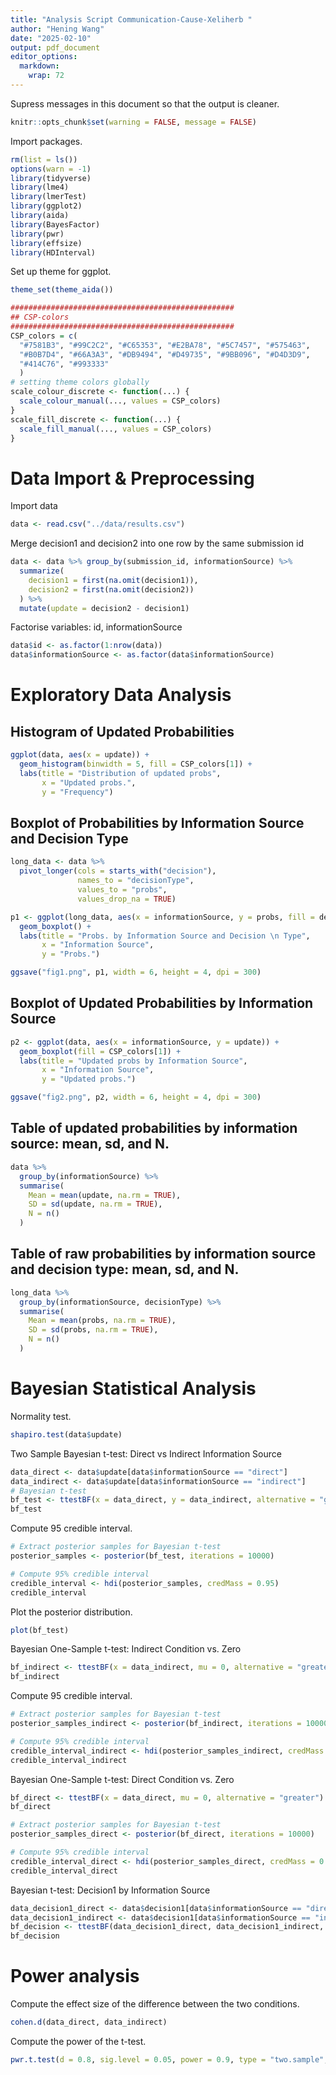 ```yaml
---
title: "Analysis Script Communication-Cause-Xeliherb "
author: "Hening Wang"
date: "2025-02-10"
output: pdf_document
editor_options: 
  markdown: 
    wrap: 72
---
```

Supress messages in this document so that the output is cleaner.
```r
knitr::opts_chunk$set(warning = FALSE, message = FALSE) 
```
Import packages.
```r
rm(list = ls())
options(warn = -1)
library(tidyverse)
library(lme4)
library(lmerTest)
library(ggplot2)
library(aida)
library(BayesFactor)
library(pwr)
library(effsize)
library(HDInterval)
```

Set up theme for ggplot.

```r
theme_set(theme_aida())

##################################################
## CSP-colors
##################################################
CSP_colors = c(
  "#7581B3", "#99C2C2", "#C65353", "#E2BA78", "#5C7457", "#575463",
  "#B0B7D4", "#66A3A3", "#DB9494", "#D49735", "#9BB096", "#D4D3D9",
  "#414C76", "#993333"
  )
# setting theme colors globally
scale_colour_discrete <- function(...) {
  scale_colour_manual(..., values = CSP_colors)
}
scale_fill_discrete <- function(...) {
  scale_fill_manual(..., values = CSP_colors)
}
```

# Data Import & Preprocessing

Import data

```r
data <- read.csv("../data/results.csv")
```

Merge decision1 and decision2 into one row by the same submission id
```r
data <- data %>% group_by(submission_id, informationSource) %>% 
  summarize(
    decision1 = first(na.omit(decision1)),
    decision2 = first(na.omit(decision2))
  ) %>%
  mutate(update = decision2 - decision1)

```

Factorise variables: id, informationSource

```r
data$id <- as.factor(1:nrow(data))
data$informationSource <- as.factor(data$informationSource)
```
# Exploratory Data Analysis

## Histogram of Updated Probabilities

```r
ggplot(data, aes(x = update)) +
  geom_histogram(binwidth = 5, fill = CSP_colors[1]) +
  labs(title = "Distribution of updated probs",
       x = "Updated probs.",
       y = "Frequency")

```

## Boxplot of Probabilities by Information Source and Decision Type

```r
long_data <- data %>%
  pivot_longer(cols = starts_with("decision"),
               names_to = "decisionType",
               values_to = "probs",
               values_drop_na = TRUE)

p1 <- ggplot(long_data, aes(x = informationSource, y = probs, fill = decisionType)) +
  geom_boxplot() +
  labs(title = "Probs. by Information Source and Decision \n Type",
       x = "Information Source",
       y = "Probs.")

ggsave("fig1.png", p1, width = 6, height = 4, dpi = 300)
```


## Boxplot of Updated Probabilities by Information Source
```r
p2 <- ggplot(data, aes(x = informationSource, y = update)) +
  geom_boxplot(fill = CSP_colors[1]) + 
  labs(title = "Updated probs by Information Source",
       x = "Information Source",
       y = "Updated probs.")

ggsave("fig2.png", p2, width = 6, height = 4, dpi = 300)
```

## Table of updated probabilities by information source: mean, sd, and N.
```r
data %>%
  group_by(informationSource) %>%
  summarise(
    Mean = mean(update, na.rm = TRUE),
    SD = sd(update, na.rm = TRUE),
    N = n()
  )
```
## Table of raw probabilities by information source and decision type: mean, sd, and N.
```r
long_data %>%
  group_by(informationSource, decisionType) %>%
  summarise(
    Mean = mean(probs, na.rm = TRUE),
    SD = sd(probs, na.rm = TRUE),
    N = n()
  )
```
# Bayesian Statistical Analysis
Normality test.
```r
shapiro.test(data$update)
```

Two Sample Bayesian t-test: Direct vs Indirect Information Source
```r
data_direct <- data$update[data$informationSource == "direct"]
data_indirect <- data$update[data$informationSource == "indirect"]
# Bayesian t-test
bf_test <- ttestBF(x = data_direct, y = data_indirect, alternative = "greater")
bf_test
```
Compute 95 credible interval.
```r
# Extract posterior samples for Bayesian t-test
posterior_samples <- posterior(bf_test, iterations = 10000)

# Compute 95% credible interval
credible_interval <- hdi(posterior_samples, credMass = 0.95)
credible_interval

```

Plot the posterior distribution.
```r
plot(bf_test)
```
Bayesian One-Sample t-test: Indirect Condition vs. Zero

```r
bf_indirect <- ttestBF(x = data_indirect, mu = 0, alternative = "greater")
bf_indirect
```
Compute 95 credible interval.
```r
# Extract posterior samples for Bayesian t-test
posterior_samples_indirect <- posterior(bf_indirect, iterations = 10000)

# Compute 95% credible interval
credible_interval_indirect <- hdi(posterior_samples_indirect, credMass = 0.95)
credible_interval_indirect
```


Bayesian One-Sample t-test: Direct Condition vs. Zero
```r
bf_direct <- ttestBF(x = data_direct, mu = 0, alternative = "greater")
bf_direct
```
```r
# Extract posterior samples for Bayesian t-test
posterior_samples_direct <- posterior(bf_direct, iterations = 10000)

# Compute 95% credible interval
credible_interval_direct <- hdi(posterior_samples_direct, credMass = 0.95)
credible_interval_direct
```
Bayesian t-test: Decision1 by Information Source
```r
data_decision1_direct <- data$decision1[data$informationSource == "direct"]
data_decision1_indirect <- data$decision1[data$informationSource == "indirect"]
bf_decision <- ttestBF(data_decision1_direct, data_decision1_indirect, alternative = "two.sided")
bf_decision
```
# Power analysis
Compute the effect size of the difference between the two conditions.
```r

cohen.d(data_direct, data_indirect)
```
Compute the power of the t-test.
```r
pwr.t.test(d = 0.8, sig.level = 0.05, power = 0.9, type = "two.sample", alternative = "greater")
```
